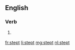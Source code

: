 ==English==

===Verb===
{{head|en|verb form}}

# {{lb|en|obsolete}} {{en-past of|step}}

[[fr:stept]]
[[li:stept]]
[[mg:stept]]
[[nl:stept]]